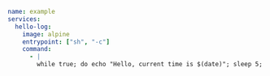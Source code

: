 
```yaml filename="docker-compose.yaml"
name: example
services:
  hello-log:
    image: alpine
    entrypoint: ["sh", "-c"]
    command:
      - |
        while true; do echo "Hello, current time is $(date)"; sleep 5; done
```
